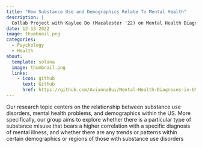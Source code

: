 ```yaml
---
title: "How Substance Use and Demographics Relate To Mental Health"
description: |
  Collab Project with Kaylee Do (Macalester '22) on Mental Health Diagnoses in Treatment Facilities
date: 12-13-2022
image: thumbnail.png
categories:
  - Psychology
  - Health
about: 
  template: solana
  image: thumbnail.png
  links: 
    - icon: github
      text: Github
      href: https://github.com/AviannaBui/Mental-Health-Diagnoses-in-US-Treatment-Facilities 
---
```


Our research topic centers on the relationship between substance use disorders, mental health problems, and demographics within the US. More specifically, our group aims to explore whether there is a particular type of substance misuse that bears a higher correlation with a specific diagnosis of mental illness, and whether there are any trends or patterns within certain demographics or regions of those with substance use disorders
